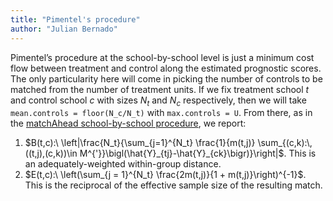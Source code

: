```yaml
---
title: "Pimentel's procedure"
author: "Julian Bernado"
---
```


Pimentel's procedure at the school-by-school level is just a minimum cost flow between treatment and control along the estimated prognostic scores. The only particularity here will come in picking the number of controls to be matched from the number of treatment units. If we fix treatment school $t$ and control school $c$ with sizes $N_t$ and $N_c$ respectively, then we will take `mean.controls = floor(N_c/N_t)` with `max.controls = U`. From there, as in the [matchAhead school-by-school procedure](schoolbyschool), we report:

1. $B(t,c):\ \left|\frac{N_t}{\sum_{j=1}^{N_t} \frac{1}{m(t,j)} \sum_{(c,k):\,((t,j),(c,k))\in M^{'}}\bigl(\hat{Y}_{tj}-\hat{Y}_{ck}\bigr)}\right|$. This is an adequately-weighted within-group distance.
2. $E(t,c):\ \left(\sum_{j = 1}^{N_t} \frac{2m(t,j)}{1 + m(t,j)}\right)^{-1}$. This is the reciprocal of the effective sample size of the resulting match.